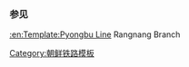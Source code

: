 {{鐵道路線
| 模板名稱 = 乐浪线
| 名稱 = [[乐浪线]]
| 代表色 = blue
| 背景顏色 = #ffffff
| 車站列表 = [[力浦站|力浦]] - [[乐浪站|乐浪]]
}}<noinclude>
===参见===
[[:en:Template:Pyongbu Line]] Rangnang Branch
[[Category:朝鲜铁路模板]]
</noinclude>